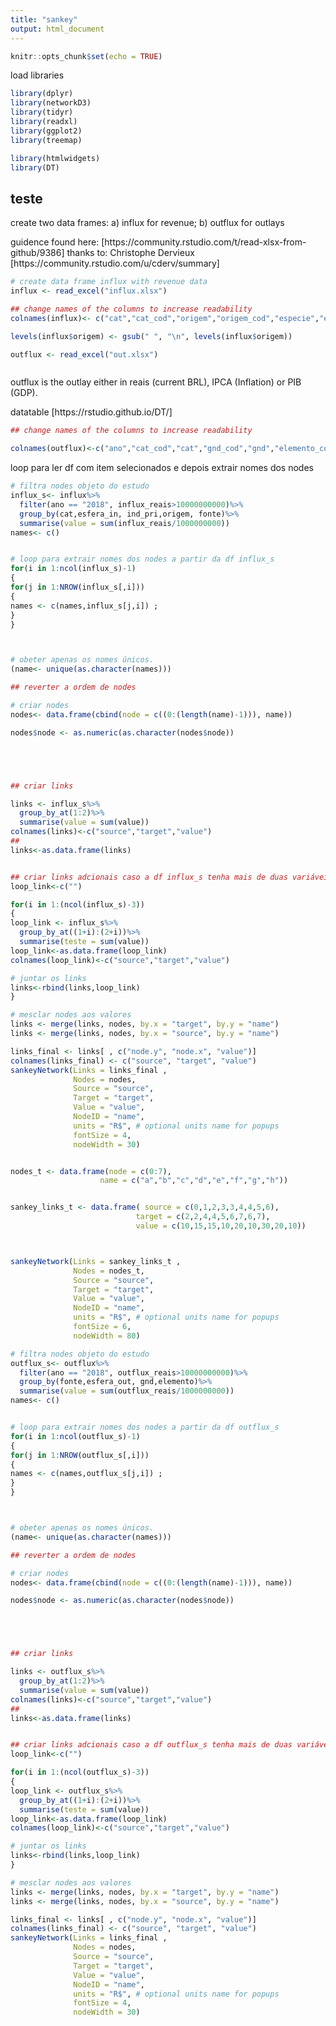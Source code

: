 ```yaml
---
title: "sankey"
output: html_document
---
```


```r
knitr::opts_chunk$set(echo = TRUE)
```


load libraries

```r
library(dplyr)
library(networkD3)
library(tidyr)
library(readxl)
library(ggplot2)
library(treemap)

library(htmlwidgets)
library(DT)
```

## teste
create two data frames: a) influx for revenue; b) outflux for outlays

guidence found here: [https://community.rstudio.com/t/read-xlsx-from-github/9386]
thanks to: Christophe Dervieux [https://community.rstudio.com/u/cderv/summary]


```r

# create data frame influx with revenue data
influx <- read_excel("influx.xlsx")


```


```r
## change names of the columns to increase readability
colnames(influx)<- c("cat","cat_cod","origem","origem_cod","especie","especie_cod","fonte","fonte_cod","ind_pri_cod","ind_pri","ano","esfera_in_cod","esfera_in","influx_reais","influx_ipca","influx_pib")

levels(influx$origem) <- gsub(" ", "\n", levels(influx$origem))

```




```r
outflux <- read_excel("out.xlsx")



```
outflux is the outlay either in reais (current BRL), IPCA (Inflation) or PIB (GDP).


datatable [https://rstudio.github.io/DT/]

```r

## change names of the columns to increase readability

colnames(outflux)<-c("ano","cat_cod","cat","gnd_cod","gnd","elemento_cod","elemento","esfera_out_cod","esfera_out","fonte_cod","fonte","res_primario_cod","res_primario","outflux_reais","outflux_ipca", "outflux_pib")


```


loop para ler df com item selecionados e depois extrair nomes dos nodes
```r
# filtra nodes objeto do estudo
influx_s<- influx%>%
  filter(ano == "2018", influx_reais>10000000000)%>%
  group_by(cat,esfera_in, ind_pri,origem, fonte)%>%
  summarise(value = sum(influx_reais/1000000000))
names<- c()


# loop para extrair nomes dos nodes a partir da df influx_s
for(i in 1:ncol(influx_s)-1)
{
for(j in 1:NROW(influx_s[,i]))
{
names <- c(names,influx_s[j,i]) ;
}
}



# obeter apenas os nomes únicos.
(name<- unique(as.character(names)))

## reverter a ordem de nodes 

# criar nodes
nodes<- data.frame(cbind(node = c((0:(length(name)-1))), name))

nodes$node <- as.numeric(as.character(nodes$node))





## criar links

links <- influx_s%>%
  group_by_at(1:2)%>%
  summarise(value = sum(value))
colnames(links)<-c("source","target","value")
##
links<-as.data.frame(links)


## criar links adcionais caso a df influx_s tenha mais de duas variáveis
loop_link<-c("")

for(i in 1:(ncol(influx_s)-3))
{
loop_link <- influx_s%>%
  group_by_at((1+i):(2+i))%>%
  summarise(teste = sum(value))
loop_link<-as.data.frame(loop_link)
colnames(loop_link)<-c("source","target","value")

# juntar os links
links<-rbind(links,loop_link)
}

# mesclar nodes aos valores
links <- merge(links, nodes, by.x = "target", by.y = "name")
links <- merge(links, nodes, by.x = "source", by.y = "name")

links_final <- links[ , c("node.y", "node.x", "value")]
colnames(links_final) <- c("source", "target", "value")
sankeyNetwork(Links = links_final , 
              Nodes = nodes, 
              Source = "source",
              Target = "target", 
              Value = "value", 
              NodeID = "name",
              units = "R$", # optional units name for popups
              fontSize = 4, 
              nodeWidth = 30)



```





```r
nodes_t <- data.frame(node = c(0:7), 
                    name = c("a","b","c","d","e","f","g","h"))



```


```r
sankey_links_t <- data.frame( source = c(0,1,2,3,3,4,4,5,6),
                            target = c(2,2,4,4,5,6,7,6,7),
                            value = c(10,15,15,10,20,10,30,20,10))



sankeyNetwork(Links = sankey_links_t , 
              Nodes = nodes_t, 
              Source = "source",
              Target = "target", 
              Value = "value", 
              NodeID = "name",
              units = "R$", # optional units name for popups
              fontSize = 6, 
              nodeWidth = 80)
```

```r
# filtra nodes objeto do estudo
outflux_s<- outflux%>%
  filter(ano == "2018", outflux_reais>10000000000)%>%
  group_by(fonte,esfera_out, gnd,elemento)%>%
  summarise(value = sum(outflux_reais/1000000000))
names<- c()


# loop para extrair nomes dos nodes a partir da df outflux_s
for(i in 1:ncol(outflux_s)-1)
{
for(j in 1:NROW(outflux_s[,i]))
{
names <- c(names,outflux_s[j,i]) ;
}
}



# obeter apenas os nomes únicos.
(name<- unique(as.character(names)))

## reverter a ordem de nodes 

# criar nodes
nodes<- data.frame(cbind(node = c((0:(length(name)-1))), name))

nodes$node <- as.numeric(as.character(nodes$node))





## criar links

links <- outflux_s%>%
  group_by_at(1:2)%>%
  summarise(value = sum(value))
colnames(links)<-c("source","target","value")
##
links<-as.data.frame(links)


## criar links adcionais caso a df outflux_s tenha mais de duas variáveis
loop_link<-c("")

for(i in 1:(ncol(outflux_s)-3))
{
loop_link <- outflux_s%>%
  group_by_at((1+i):(2+i))%>%
  summarise(teste = sum(value))
loop_link<-as.data.frame(loop_link)
colnames(loop_link)<-c("source","target","value")

# juntar os links
links<-rbind(links,loop_link)
}

# mesclar nodes aos valores
links <- merge(links, nodes, by.x = "target", by.y = "name")
links <- merge(links, nodes, by.x = "source", by.y = "name")

links_final <- links[ , c("node.y", "node.x", "value")]
colnames(links_final) <- c("source", "target", "value")
sankeyNetwork(Links = links_final , 
              Nodes = nodes, 
              Source = "source",
              Target = "target", 
              Value = "value", 
              NodeID = "name",
              units = "R$", # optional units name for popups
              fontSize = 4, 
              nodeWidth = 30)

```

